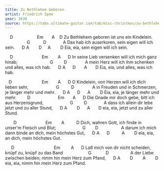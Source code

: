 ```yaml
---
title: Zu Bethlehem Geboren
artist: Friedrich Spee 
year: 1638
source: https://tabs.ultimate-guitar.com/tab/misc-christmas/zu-bethlehem-geboren-chords-2256489
---
```


    D                    Em       A    D
Zu Bethlehem geboren ist uns ein Kindelein.
                  G           D              A
Das hab ich auserkoren, sein eigen will ich sein.
     D A        D     A        D
Eia, eia, sein eigen will ich sein.

    D                        Em        A      D
In seine Lieb versenken will ich mich ganz hinab;
                          G         D               A
mein Herz will ich ihm schenken und alles, was ich hab.
     D A      D       A       D
Eia, eia, und alles, was ich hab.

   D                         Em        A      D
O Kindelein, von Herzen will ich dich lieben sehr,
                      G          D               A
in Freuden und in Schmerzen, je länger mehr und mehr.
     D A      D      A        D
Eia, eia, je länger mehr und mehr.
 
      D                       Em       A      D
Die Gnade mir doch gebe, bitt ich aus Herzensgrund,
                     G         D              A
dass ich allein dir lebe jetzt und zu aller Stund,
     D A        D      A       D
eia, eia, jetzt und zu aller Stund.

       D                        Em        A          D
Dich, wahren Gott, ich finde in unser’m Fleisch und Blut;
                     G        D                   A
darum ich mich dann binde an dich, mein höchstes Gut,
     D A      D          A        D
eia, eia, an dich, mein höchstes Gut.

     D                                 Em         A      D
Laß mich von dir nicht scheiden, knüpf zu, knüpf zu das Band
                    G            D                  A
der Liebe zwischen beiden; nimm hin mein Herz zum Pfand,
     D A        D        A        D
eia, eia, nimm hin mein Herz zum Pfand.